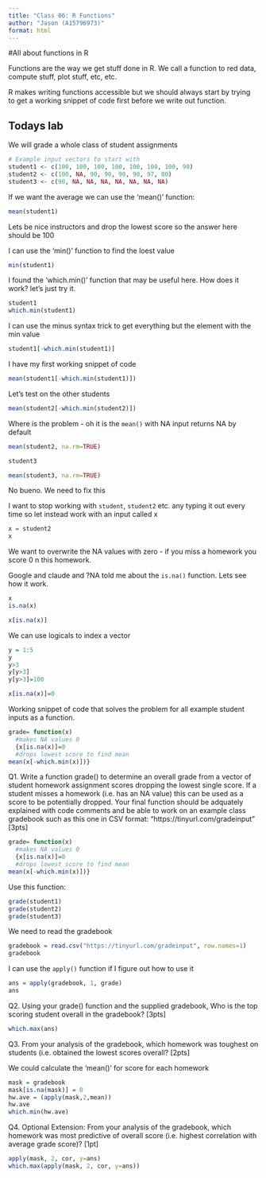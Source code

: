 ```yaml
---
title: "Class 06: R Functions"
author: "Jason (A15796973)"
format: html
---
```


#All about functions in R

Functions are the way we get stuff done in R. We call a function to red data, compute stuff, plot stuff, etc, etc.

R makes writing functions accessible but we should always start by trying to get a working snippet of code first before we write out function.

## Todays lab

We will grade a whole class of student assignments


```r
# Example input vectors to start with
student1 <- c(100, 100, 100, 100, 100, 100, 100, 90)
student2 <- c(100, NA, 90, 90, 90, 90, 97, 80)
student3 <- c(90, NA, NA, NA, NA, NA, NA, NA)
```

If we want the average we can use the 'mean()' function:

```r
mean(student1)
```

Lets be nice instructors and drop the lowest score so the answer here should be 100

I can use the 'min()' function to find the loest value

```r
min(student1)
```
I found the 'which.min()' function that may be useful here. How does it work? let's just try it.

```r
student1
which.min(student1)
```

I can use the minus syntax trick to get everything but the element with the min value
```r
student1[-which.min(student1)]
```


I have my first working snippet of code
```r
mean(student1[-which.min(student1)])
```
Let's test on the other students
```r
mean(student2[-which.min(student2)])

```

Where is the problem - oh it is the `mean()` with NA input returns NA by default
```r
mean(student2, na.rm=TRUE)
```

```r
student3
```


```r
mean(student3, na.rm=TRUE)

```

No bueno. We need to fix this

I want to stop working with `student`, `student2` etc. any typing it out every time so let instead work with an input called x

```r
x = student2
x
```

We want to overwrite the NA values with zero - if you miss a homework you score 0 n this homework.

Google and claude and ?NA told me about the `is.na()` function. Lets see how it work.

```r
x
is.na(x)
```

```r
x[is.na(x)]
```

We can use logicals to index a vector

```r
y = 1:5
y
y>3
y[y>3]
y[y>3]=100
```
```r
x[is.na(x)]=0
```


Working snippet of code that solves the problem for all example student inputs as a function.
```r
grade= function(x)
  #makes NA values 0
  {x[is.na(x)]=0
  #drops lowest score to find mean
mean(x[-which.min(x)])}
```

Q1. Write a function grade() to determine an overall grade from a vector of student homework
assignment scores dropping the lowest single score. If a student misses a homework (i.e. has an
NA value) this can be used as a score to be potentially dropped. Your final function should be
adquately explained with code comments and be able to work on an example class gradebook
such as this one in CSV format: “https://tinyurl.com/gradeinput” [3pts]

```r
grade= function(x)
  #makes NA values 0
  {x[is.na(x)]=0
  #drops lowest score to find mean
mean(x[-which.min(x)])}
```

Use this function:
```r
grade(student1)
grade(student2)
grade(student3)
```
We need to read the gradebook

```r
gradebook = read.csv("https://tinyurl.com/gradeinput", row.names=1)
gradebook
```

I can use the `apply()` function if I figure out how to use it
```r
ans = apply(gradebook, 1, grade)
ans
```

Q2. Using your grade() function and the supplied gradebook, Who is the top scoring student
overall in the gradebook? [3pts]
```r
which.max(ans)
```

Q3. From your analysis of the gradebook, which homework was toughest on students (i.e. obtained
the lowest scores overall? [2pts]

We could calculate the 'mean()' for score for each homework
```r
mask = gradebook
mask[is.na(mask)] = 0
hw.ave = (apply(mask,2,mean))
hw.ave
which.min(hw.ave)
```

Q4. Optional Extension: From your analysis of the gradebook, which homework was most
predictive of overall score (i.e. highest correlation with average grade score)? [1pt]

```r
apply(mask, 2, cor, y=ans)
which.max(apply(mask, 2, cor, y=ans))
```

